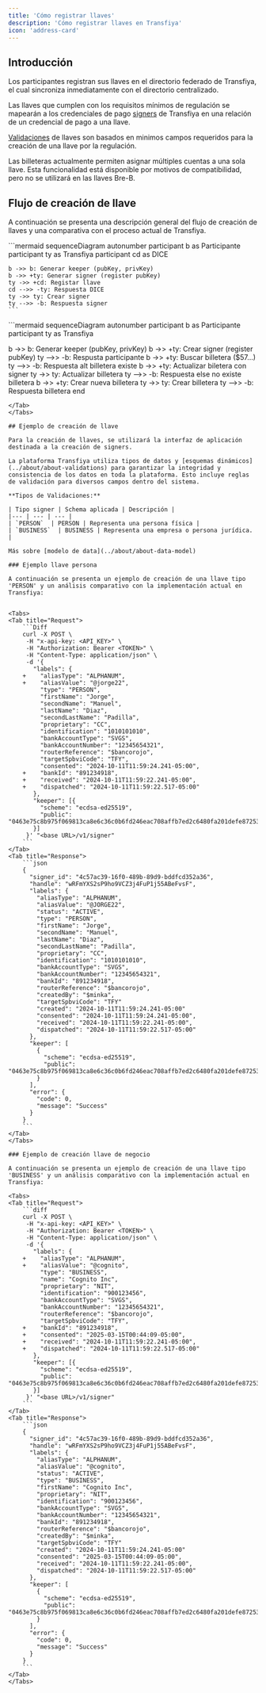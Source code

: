 ```yaml
---
title: 'Cómo registrar llaves'
description: 'Cómo registrar llaves en Transfiya'
icon: 'address-card'
---
```


## Introducción

Los participantes registran sus llaves en el directorio federado de Transfiya, el cual sincroniza inmediatamente con el directorio centralizado.

Las llaves que cumplen con los requisitos mínimos de regulación se mapearán a los credenciales de pago [signers](../about/about-signers) de Transfiya en una relación de un credencial de pago a una llave.

[Validaciones](../about/about-validations) de llaves son basados en minimos campos requeridos para la creación de una llave por la regulación.

<Info>
    Las billeteras actualmente permiten asignar múltiples cuentas a una sola llave. Esta funcionalidad está disponible por motivos de compatibilidad, pero no se utilizará en las llaves Bre-B.
</Info>

## Flujo de creación de llave

A continuación se presenta una descripción general del flujo de creación de llaves y una comparativa con el proceso actual de Transfiya.

<Tabs>
<Tab title="Flujo Bre-B">
    ```mermaid
    sequenceDiagram
    	autonumber
    	participant b as Participante
    	participant ty as Transfiya
    	participant cd as DICE

    b ->> b: Generar keeper (pubKey, privKey)
    b ->> +ty: Generar signer (register pubKey)
    ty ->> +cd: Registar llave
    cd -->> -ty: Respuesta DICE
    ty ->> ty: Crear signer
    ty -->> -b: Respuesta signer
    ```
  </Tab>
  <Tab title="Flujo actual">
  ```mermaid
  sequenceDiagram
  	autonumber
  	participant b as Participante
  	participant ty as Transfiya

  b ->> b: Generar keeper (pubKey, privKey)
  b ->> +ty: Crear signer (register pubKey)
  ty -->> -b: Respusta participante
  b ->> +ty: Buscar billetera ($57...)
  ty -->> -b: Respuesta
  alt billetera existe
      b ->> +ty: Actualizar biletera con signer
      ty ->> ty: Actualizar billetera
      ty -->> -b: Respuesta
  else no existe billetera
      b ->> +ty: Crear nueva billetera
      ty ->> ty: Crear billetera
      ty -->> -b: Respuesta billetera
  end
  ```
  </Tab>
</Tabs>

## Ejemplo de creación de llave

Para la creación de llaves, se utilizará la interfaz de aplicación destinada a la creación de signers.

La plataforma Transfiya utiliza tipos de datos y [esquemas dinámicos](../about/about-validations) para garantizar la integridad y consistencia de los datos en toda la plataforma. Esto incluye reglas de validación para diversos campos dentro del sistema.

**Tipos de Validaciones:**

| Tipo signer | Schema aplicada | Descripción |
|--- | --- | --- |
| `PERSON`  | PERSON | Representa una persona física |
| `BUSINESS`  | BUSINESS | Representa una empresa o persona jurídica. |

Más sobre [modelo de data](../about/about-data-model)

### Ejemplo llave persona

A continuación se presenta un ejemplo de creación de una llave tipo 'PERSON' y un análisis comparativo con la implementación actual en Transfiya:


<Tabs>
  <Tab title="Request">
      ```Diff
      curl -X POST \
       -H "x-api-key: <API_KEY>" \
       -H "Authorization: Bearer <TOKEN>" \
       -H "Content-Type: application/json" \
       -d '{
         "labels": {
      +    "aliasType": "ALPHANUM",
      +    "aliasValue": "@jorge22",
           "type": "PERSON",
           "firstName": "Jorge",
           "secondName": "Manuel",
           "lastName": "Diaz",
           "secondLastName": "Padilla",
           "proprietary": "CC",
           "identification": "1010101010",
           "bankAccountType": "SVGS",
           "bankAccountNumber": "12345654321",
           "routerReference": "$bancorojo",
           "targetSpbviCode": "TFY",
           "consented": "2024-10-11T11:59:24.241-05:00",
      +    "bankId": "891234918",
      +    "received": "2024-10-11T11:59:22.241-05:00",
      +    "dispatched": "2024-10-11T11:59:22.517-05:00"
         },
         "keeper": [{
           "scheme": "ecdsa-ed25519",
           "public": "0463e75c8b975f069813ca8e6c36c0b6fd246eac708affb7ed2c6480fa201defe8725322d6380ec66e94f6dcb49f635c0ca51296e48da4a12b3ec66582a1297adf"
         }]
       }' "<base URL>/v1/signer"
      ```
  </Tab>
  <Tab title="Response">
      ```json
      {
        "signer_id": "4c57ac39-16f0-489b-89d9-bddfcd352a36",
        "handle": "wRFmYXS2sP9ho9VCZ3j4FuP1j55ABeFvsF",
        "labels": {
          "aliasType": "ALPHANUM",
          "aliasValue": "@JORGE22",
          "status": "ACTIVE",
          "type": "PERSON",
          "firstName": "Jorge",
          "secondName": "Manuel",
          "lastName": "Diaz",
          "secondLastName": "Padilla",
          "proprietary": "CC",
          "identification": "1010101010",
          "bankAccountType": "SVGS",
          "bankAccountNumber": "12345654321",
          "bankId": "891234918",
          "routerReference": "$bancorojo",
          "createdBy": "$minka",
          "targetSpbviCode": "TFY"
          "created": "2024-10-11T11:59:24.241-05:00"
          "consented": "2024-10-11T11:59:24.241-05:00",
          "received": "2024-10-11T11:59:22.241-05:00",
          "dispatched": "2024-10-11T11:59:22.517-05:00"
        },
        "keeper": [
          {
            "scheme": "ecdsa-ed25519",
            "public": "0463e75c8b975f069813ca8e6c36c0b6fd246eac708affb7ed2c6480fa201defe8725322d6380ec66e94f6dcb49f635c0ca51296e48da4a12b3ec66582a1297adf"
          }
        ],
        "error": {
          "code": 0,
          "message": "Success"
        }
      }
      ```
  </Tab>
</Tabs>

### Ejemplo de creación llave de negocio

A continuación se presenta un ejemplo de creación de una llave tipo 'BUSINESS' y un análisis comparativo con la implementación actual en Transfiya:

<Tabs>
  <Tab title="Request">
      ```diff
      curl -X POST \
       -H "x-api-key: <API_KEY>" \
       -H "Authorization: Bearer <TOKEN>" \
       -H "Content-Type: application/json" \
       -d '{
         "labels": {
      +    "aliasType": "ALPHANUM",
      +    "aliasValue": "@cognito",
           "type": "BUSINESS",
           "name": "Cognito Inc",
           "proprietary": "NIT",
           "identification": "900123456",
           "bankAccountType": "SVGS",
           "bankAccountNumber": "12345654321",
           "routerReference": "$bancorojo",
           "targetSpbviCode": "TFY",
      +    "bankId": "891234918",
      +    "consented": "2025-03-15T00:44:09-05:00",
      +    "received": "2024-10-11T11:59:22.241-05:00",
      +    "dispatched": "2024-10-11T11:59:22.517-05:00"
         },
         "keeper": [{
           "scheme": "ecdsa-ed25519",
           "public": "0463e75c8b975f069813ca8e6c36c0b6fd246eac708affb7ed2c6480fa201defe8725322d6380ec66e94f6dcb49f635c0ca51296e48da4a12b3ec66582a1297adf"
         }]
       }' "<base URL>/v1/signer"
      ```
  </Tab>
  <Tab title="Response">
      ```json
      {
        "signer_id": "4c57ac39-16f0-489b-89d9-bddfcd352a36",
        "handle": "wRFmYXS2sP9ho9VCZ3j4FuP1j55ABeFvsF",
        "labels": {
          "aliasType": "ALPHANUM",
          "aliasValue": "@cognito",
          "status": "ACTIVE",
          "type": "BUSINESS",
          "firstName": "Cognito Inc",
          "proprietary": "NIT",
          "identification": "900123456",
          "bankAccountType": "SVGS",
          "bankAccountNumber": "12345654321",
          "bankId": "891234918",
          "routerReference": "$bancorojo",
          "createdBy": "$minka",
          "targetSpbviCode": "TFY"
          "created": "2024-10-11T11:59:24.241-05:00"
          "consented": "2025-03-15T00:44:09-05:00",
          "received": "2024-10-11T11:59:22.241-05:00",
          "dispatched": "2024-10-11T11:59:22.517-05:00"
        },
        "keeper": [
          {
            "scheme": "ecdsa-ed25519",
            "public": "0463e75c8b975f069813ca8e6c36c0b6fd246eac708affb7ed2c6480fa201defe8725322d6380ec66e94f6dcb49f635c0ca51296e48da4a12b3ec66582a1297adf"
          }
        ],
        "error": {
          "code": 0,
          "message": "Success"
        }
      }
      ```
  </Tab>
</Tabs>
